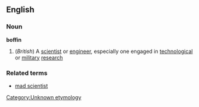 ==English==
===Noun===
{{wikipedia}}
'''boffin'''

#(''British'') A [[scientist]] or [[engineer]], especially one engaged in [[technological]] or [[military]] [[research]]

===Related terms===
*[[mad scientist]]

[[Category:Unknown etymology]]